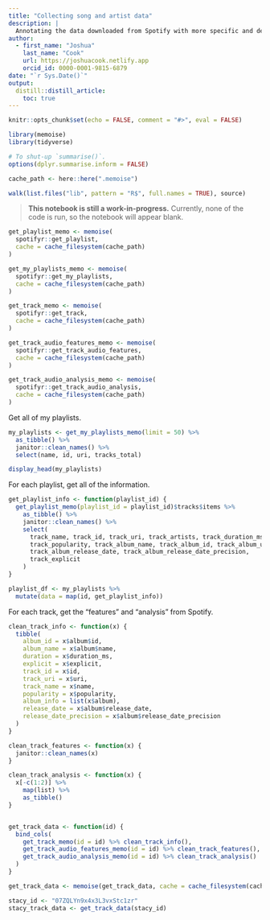 ```yaml
---
title: "Collecting song and artist data"
description: |
  Annotating the data downloaded from Spotify with more specific and descriptive data using Spotify's API.
author:
  - first_name: "Joshua"
    last_name: "Cook"
    url: https://joshuacook.netlify.app
    orcid_id: 0000-0001-9815-6879
date: "`r Sys.Date()`"
output:
  distill::distill_article:
    toc: true
---
```


```r
knitr::opts_chunk$set(echo = FALSE, comment = "#>", eval = FALSE)

library(memoise)
library(tidyverse)

# To shut-up `summarise()`.
options(dplyr.summarise.inform = FALSE)

cache_path <- here::here(".memoise")

walk(list.files("lib", pattern = "R$", full.names = TRUE), source)
```

> **This notebook is still a work-in-progress.**
> Currently, none of the code is run, so the notebook will appear blank.

```r
get_playlist_memo <- memoise(
  spotifyr::get_playlist,
  cache = cache_filesystem(cache_path)
)

get_my_playlists_memo <- memoise(
  spotifyr::get_my_playlists,
  cache = cache_filesystem(cache_path)
)

get_track_memo <- memoise(
  spotifyr::get_track,
  cache = cache_filesystem(cache_path)
)

get_track_audio_features_memo <- memoise(
  spotifyr::get_track_audio_features,
  cache = cache_filesystem(cache_path)
)

get_track_audio_analysis_memo <- memoise(
  spotifyr::get_track_audio_analysis,
  cache = cache_filesystem(cache_path)
)
```

Get all of my playlists.

```r
my_playlists <- get_my_playlists_memo(limit = 50) %>%
  as_tibble() %>%
  janitor::clean_names() %>%
  select(name, id, uri, tracks_total)
```

```r
display_head(my_playlists)
```

For each playlist, get all of the information.

```r
get_playlist_info <- function(playlist_id) {
  get_playlist_memo(playlist_id = playlist_id)$tracks$items %>%
    as_tibble() %>%
    janitor::clean_names() %>%
    select(
      track_name, track_id, track_uri, track_artists, track_duration_ms,
      track_popularity, track_album_name, track_album_id, track_album_uri,
      track_album_release_date, track_album_release_date_precision,
      track_explicit
    )
}

playlist_df <- my_playlists %>%
  mutate(data = map(id, get_playlist_info))
```

For each track, get the "features" and "analysis" from Spotify.

```r
clean_track_info <- function(x) {
  tibble(
    album_id = x$album$id,
    album_name = x$album$name,
    duration = x$duration_ms,
    explicit = x$explicit,
    track_id = x$id,
    track_uri = x$uri,
    track_name = x$name,
    popularity = x$popularity,
    album_info = list(x$album),
    release_date = x$album$release_date,
    release_date_precision = x$album$release_date_precision
  )
}

clean_track_features <- function(x) {
  janitor::clean_names(x)
}

clean_track_analysis <- function(x) {
  x[-c(1:2)] %>%
    map(list) %>%
    as_tibble()
}


get_track_data <- function(id) {
  bind_cols(
    get_track_memo(id = id) %>% clean_track_info(),
    get_track_audio_features_memo(id = id) %>% clean_track_features(),
    get_track_audio_analysis_memo(id = id) %>% clean_track_analysis()
  )
}

get_track_data <- memoise(get_track_data, cache = cache_filesystem(cache_path))
```


```r
stacy_id <- "07ZQLYn9x4x3L3vxStc1zr"
stacy_track_data <- get_track_data(stacy_id)
```
